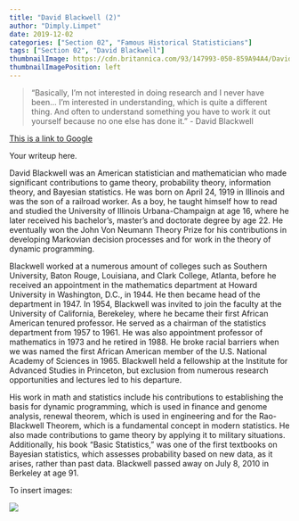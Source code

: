 ```yaml
---
title: "David Blackwell (2)"
author: "Dimply.Limpet"
date: 2019-12-02
categories: ["Section 02", "Famous Historical Statisticians"]
tags: ["Section 02", "David Blackwell"]
thumbnailImage: https://cdn.britannica.com/93/147993-050-859A94A4/David-Blackwell.jpg
thumbnailImagePosition: left
---
```


> "Basically, I’m not interested in doing research and I never have been... I’m interested in understanding, which is quite a different thing. And often to understand something you have to work it out yourself because no one else has done it."
> - David Blackwell

[This is a link to Google](www.google.com)

<!--more-->

Your writeup here.

David Blackwell was an American statistician and mathematician who made significant contributions to game theory, probability theory, information theory, and Bayesian statistics. He was born on April 24, 1919 in Illinois and was the son of a railroad worker. As a boy, he taught himself how to read and studied the University of Illinois Urbana-Champaign at age 16, where he later received his bachelor’s, master’s and doctorate degree by age 22. He eventually won the John Von Neumann Theory Prize for his contributions in developing Markovian decision processes and for work in the theory of dynamic programming.

Blackwell worked at a numerous amount of colleges such as Southern University, Baton Rouge, Louisiana, and Clark College, Atlanta, before he received an appointment in the mathematics department at Howard University in Washington, D.C., in 1944. He then became head of the department in 1947. In 1954, Blackwell was invited to join the faculty at the University of California, Berekeley, where he became their first African American tenured professor. He served as a chairman of the statistics department from 1957 to 1961. He was also appointment professor of mathematics in 1973 and he retired in 1988. 
He broke racial barriers when we was named the first African American member of the U.S. National Academy of Sciences in 1965. Blackwell held a fellowship at the Institute for Advanced Studies in Princeton, but exclusion from numerous research opportunities and lectures led to his departure.

His work in math and statistics include his contributions to establishing the basis for dynamic programming, which is used in finance and genome analysis, renewal theorem, which is used in engineering and for the Rao-Blackwell Theorem, which is a fundamental concept in modern statistics. He also made contributions to game theory by applying it to military situations. Additionally, his book “Basic Statistics,” was one of the first textbooks on Bayesian statistics, which assesses probability based on new data, as it arises, rather than past data. Blackwell passed away on July 8, 2010 in Berkeley at age 91.


To insert images:

![](https://cdn.britannica.com/93/147993-050-859A94A4/David-Blackwell.jpg)